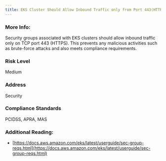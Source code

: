 ```yaml
---
title: EKS Cluster Should Allow Inbound Traffic only from Port 443(HTTPS)
---
```


### More Info:

Security groups associated with EKS clusters should allow inbound traffic only on TCP port 443 (HTTPS). This prevents any malicious activities such as brute-force attacks and also meets compliance requirements.

### Risk Level

Medium

### Address

Security

### Compliance Standards

PCIDSS, APRA, MAS

### Additional Reading:

- [https://docs.aws.amazon.com/eks/latest/userguide/sec-group-reqs.html](https://docs.aws.amazon.com/eks/latest/userguide/sec-group-reqs.html)
